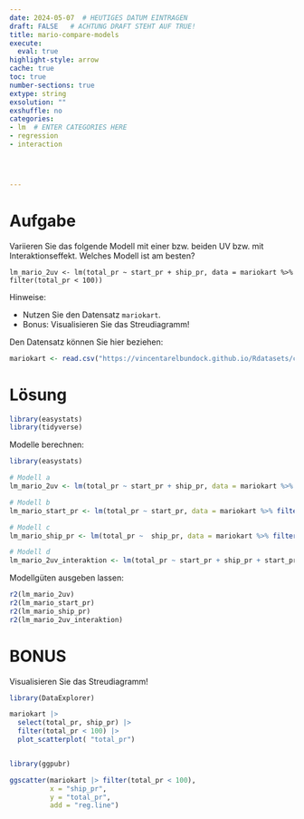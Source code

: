 ```yaml
---
date: 2024-05-07  # HEUTIGES DATUM EINTRAGEN
draft: FALSE   # ACHTUNG DRAFT STEHT AUF TRUE!
title: mario-compare-models 
execute: 
  eval: true 
highlight-style: arrow 
cache: true
toc: true
number-sections: true
extype: string
exsolution: ""
exshuffle: no
categories:
- lm  # ENTER CATEGORIES HERE
- regression
- interaction




---
```




# Aufgabe

Variieren Sie das folgende Modell mit einer bzw. beiden UV bzw. mit Interaktionseffekt.
Welches Modell ist am besten?


`lm_mario_2uv <- lm(total_pr ~ start_pr + ship_pr, data = mariokart %>% filter(total_pr < 100))`

Hinweise:

- Nutzen Sie den Datensatz `mariokart`.
- Bonus: Visualisieren Sie das Streudiagramm!


Den Datensatz können Sie hier beziehen:

```r
mariokart <- read.csv("https://vincentarelbundock.github.io/Rdatasets/csv/openintro/mariokart.csv")
```



# Lösung

```r
library(easystats)
library(tidyverse)
```



Modelle berechnen:

```r
library(easystats)

# Modell a
lm_mario_2uv <- lm(total_pr ~ start_pr + ship_pr, data = mariokart %>% filter(total_pr < 100))

# Modell b
lm_mario_start_pr <- lm(total_pr ~ start_pr, data = mariokart %>% filter(total_pr < 100))

# Modell c
lm_mario_ship_pr <- lm(total_pr ~  ship_pr, data = mariokart %>% filter(total_pr < 100))

# Modell d
lm_mario_2uv_interaktion <- lm(total_pr ~ start_pr + ship_pr + start_pr:ship_pr, data = mariokart %>% filter(total_pr < 100))

```

Modellgüten ausgeben lassen:

```r
r2(lm_mario_2uv)
r2(lm_mario_start_pr)
r2(lm_mario_ship_pr)
r2(lm_mario_2uv_interaktion)
```




# BONUS

Visualisieren Sie das Streudiagramm!


```r
library(DataExplorer)

mariokart |> 
  select(total_pr, ship_pr) |> 
  filter(total_pr < 100) |> 
  plot_scatterplot( "total_pr")


library(ggpubr)

ggscatter(mariokart |> filter(total_pr < 100),
          x = "ship_pr",
          y = "total_pr",
          add = "reg.line")

```




